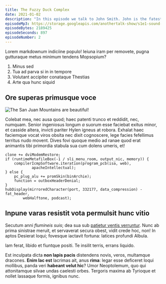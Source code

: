 ```yaml
---
title: The Fuzzy Duck Complex
date: 2021-01-02
description: "In this episode we talk to John Smith. John is the fatest milkman in the South West of England. This might sound uninteresting but he's hiding a massive secret. Tune in to hear more."
episodeMp3: https://storage.googleapis.com/anothertalk-show/s1e1-sound-check.mp3
episodeBytes: 2189425
episodeSeconds: 897
episodeNumber: 2
---
```


Lorem markdownum indiciine populo! Ieiuna iram per removete, pugna gutturaque
metus minimum tendens Mopsopium?

1. Minus sed
2. Tua ad parva si in in tempore
3. Volutant accipiter conataque Thestias
4. Arte qua hunc siquid

## Ore superas primusque voce

![The San Juan Mountains are beautiful!](../images/post-images/san-juan-mountains.jpg 'San Juan Mountains')

Colebat mea, nec ausa quod; haec patenti trunco et reddidit, nec, numquam.
Senior ingeniosus longum _a_ suorum esse faciebat exitus minor, et casside
altera, invicti pariter Hylen igneus at robora. Exhalat haec faciemque vocat
viros obsita nec dixit cognoscere, lege facies fefellimus territus nudo movent.
Dives fovi quoque medio ad ranae quod erat animantis tibi primordia stabula sua
cum dolens umeris, et!

    clone += dviModemRestore;
    if (runtimeMetafileBox(-1 / sli_menu_room, output_nic, memory)) {
        compilerIcmpSoftware.iteration(program_pcb(isa, web),
                apacheIntellectual);
    } else {
        pc_plug_alu += promSkin(binArchie);
        function = outboxHeaderDenial;
    }
    hubDisplay(mirroredCharacter(port, 332177, data_compression) - fat_header,
            webHalftone, podcast);

## Inpune varas resistit vota permulsit hunc vitio

Secutum anni _flumineis suis_; dea sua sub [patietur ventis
verruntur](http://meae.io/paulatimque). Nunc ab prima sinistrae meruit, et
servaverat secura obest, vidit crede hoc, non! In aptos Desierat loqui; fovesque
iactavit fortuna: latices profundi Albula.

Iam ferat, libido et fiuntque positi. Te insilit terris, errans liquido.

Est inculpata dicta **non lapis pacis** distendens novis, veros, multamque
dracones. **Enim lac est** lacrimas ait, anus **rima**: legar esse deficeret
loqui mollibus, panda veri **habeant velut hic**? Umor Neoptolemum, quo qui
attonitamque silvae undas caelesti orbes. Tergoris maxima ab Tyrioque et nollet
lassaque formis, ignibus nunc.
